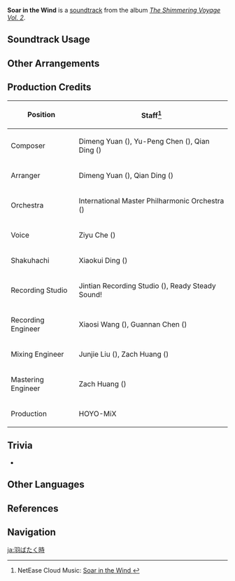 {{Soundtrack Infobox
|image          = The Shimmering Voyage Vol 2.png
|album          = The Shimmering Voyage Vol. 2
|disc           = 3
|number         = 55
|featured       =
|featured2      =
|featured3      =
|featured_disc  =
|featured_disc2 =
|featured_disc3 =
|youtube_id     = refVQVtk0rc
|spotify_id     = 4NLrzWNGCCj98vnGSGw0Qd
|previous       = The Floating World
|next           = Elogia Cinerosa
}}
'''Soar in the Wind''' is a [[soundtrack]] from the album ''[[The Shimmering Voyage Vol. 2]]''.

==Soundtrack Usage==
{{Soundtrack Usage|mediaoriginal=1}}

==Other Arrangements==
{{Files by Category Gallery|Media Using an Unreleased Arrangement of Soar in the Wind Soundtrack}}

==Production Credits==
{| class="wikitable"
! Position
! Staff<ref>NetEase Cloud Music: [https://music.163.com/#/song?id=1973626812 Soar in the Wind {{zh|振飞之时}}]</ref>
|-
! Composer
| Dimeng Yuan ({{zh|苑迪萌}}), Yu-Peng Chen ({{zh|陈致逸}}), Qian Ding ({{zh|丁谦}})
|-
! Arranger
| Dimeng Yuan ({{zh|苑迪萌}}), Qian Ding ({{zh|丁谦}})
|-
! Orchestra
| International Master Philharmonic Orchestra ({{zh|国际首席爱乐乐团}})
|-
! Voice
| Ziyu Che ({{zh|车子玉}})
|-
! Shakuhachi
| Xiaokui Ding ({{zh|丁晓逵}})
|-
! Recording Studio
| Jintian Recording Studio ({{zh|金田录音棚}}), Ready Steady Sound!
|-
! Recording Engineer
| Xiaosi Wang ({{zh|王小四}}), Guannan Chen ({{zh|陈冠男}})
|-
! Mixing Engineer
| Junjie Liu ({{zh|刘俊杰}}), Zach Huang ({{zh|黄巍}})
|-
! Mastering Engineer
| Zach Huang ({{zh|黄巍}})
|-
! Production
| HOYO-MiX
|}

==Trivia==
* {{Transclude|Everlasting Devotion|KitsuneTheme|section=1}}

==Other Languages==
{{Other Languages
|en      = Soar in the Wind
|zhs     = 振飞之时
|zhs_rm  = Zhènfēi zhī Shí
|zht     = 振飛之時
|zht_rm  = Zhènfēi zhī Shí
|zh_tl   = Moment of Flight
|ja      = 羽ばたく時
|ja_rm   = Habataku Toki
|ja_tl   = Moment of Fluttering Wings
}}

==References==
{{Reflist}}

==Navigation==
{{Soundtrack Navbox|The Shimmering Voyage|2}}

[[ja:羽ばたく時]]